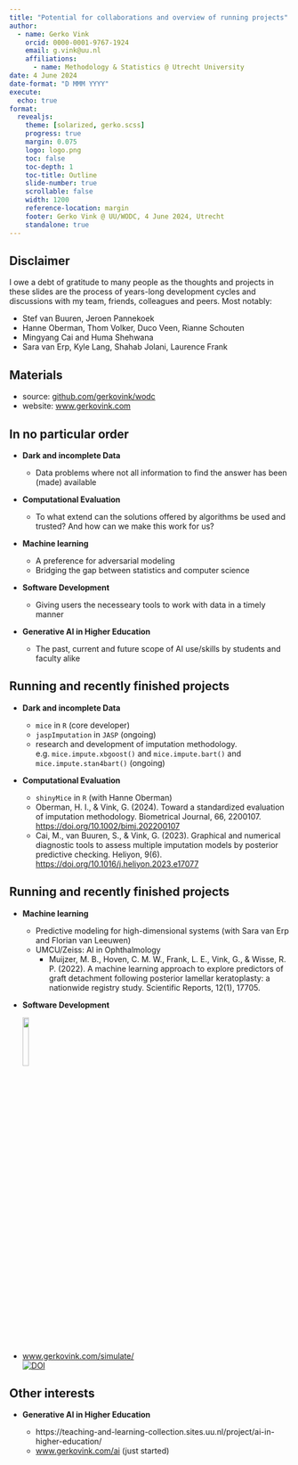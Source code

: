 ```yaml
---
title: "Potential for collaborations and overview of running projects"
author: 
  - name: Gerko Vink
    orcid: 0000-0001-9767-1924
    email: g.vink@uu.nl
    affiliations:
      - name: Methodology & Statistics @ Utrecht University
date: 4 June 2024
date-format: "D MMM YYYY"
execute: 
  echo: true
format: 
  revealjs:
    theme: [solarized, gerko.scss]
    progress: true
    margin: 0.075
    logo: logo.png 
    toc: false
    toc-depth: 1
    toc-title: Outline
    slide-number: true
    scrollable: false
    width: 1200
    reference-location: margin
    footer: Gerko Vink @ UU/WODC, 4 June 2024, Utrecht
    standalone: true
---
```


## Disclaimer

I owe a debt of gratitude to many people as the thoughts and projects in these slides are the process of years-long development cycles and discussions with my team, friends, colleagues and peers. Most notably:

- Stef van Buuren, Jeroen Pannekoek
- Hanne Oberman, Thom Volker, Duco Veen, Rianne Schouten
- Mingyang Cai and Huma Shehwana
- Sara van Erp, Kyle Lang, Shahab Jolani, Laurence Frank

::: callout-tip
# Materials
- source: [github.com/gerkovink/wodc](https://github.com/gerkovink/wodc)
- website: [www.gerkovink.com](https://www.gerkovink.com)
:::

## In no particular order

- **Dark and incomplete Data**
  
  - Data problems where not all information to find the answer has been (made) available
  
- **Computational Evaluation**
  
  - To what extend can the solutions offered by algorithms be used and trusted? And how can we make this work for us?
  
- **Machine learning**
  
  - A preference for adversarial modeling
  - Bridging the gap between statistics and computer science
  
- **Software Development**
 
  - Giving users the necesseary tools to work with data in a timely manner
  
- **Generative AI in Higher Education**
 
  - The past, current and future scope of AI use/skills by students and faculty alike

## Running and recently finished projects

- **Dark and incomplete Data**
  
  - `mice` in `R` (core developer)
  - `jaspImputation` in `JASP` (ongoing)
  - research and development of imputation methodology. e.g. `mice.impute.xbgoost()` and `mice.impute.bart()` and `mice.impute.stan4bart()` (ongoing)
  
- **Computational Evaluation**
  - `shinyMice` in `R` (with Hanne Oberman)  
  - Oberman, H. I., & Vink, G. (2024). Toward a standardized evaluation of imputation methodology. Biometrical Journal, 66, 2200107. [https://doi.org/10.1002/bimj.202200107](https://doi.org/10.1002/bimj.202200107)
  - Cai, M., van Buuren, S., & Vink, G. (2023). Graphical and numerical diagnostic tools to assess multiple imputation models by posterior predictive checking. Heliyon, 9(6). [https://doi.org/10.1016/j.heliyon.2023.e17077](https://doi.org/10.1016/j.heliyon.2023.e17077)
  
## Running and recently finished projects

- **Machine learning**
  
  - Predictive modeling for high-dimensional systems (with Sara van Erp and Florian van Leeuwen)
  - UMCU/Zeiss: AI in Ophthalmology
    - Muijzer, M. B., Hoven, C. M. W., Frank, L. E., Vink, G., & Wisse, R. P. (2022). A machine learning approach to explore predictors of graft detachment following posterior lamellar keratoplasty: a nationwide registry study. Scientific Reports, 12(1), 17705.
  
- **Software Development**
 
  ![](img/mice.png){width=15%}
- [www.gerkovink.com/simulate/](https://www.gerkovink.com/simulate/) <br> [![DOI](https://zenodo.org/badge/577246981.svg)](https://zenodo.org/badge/latestdoi/577246981)

## Other interests
- **Generative AI in Higher Education**
 
  - https://teaching-and-learning-collection.sites.uu.nl/project/ai-in-higher-education/
  - [www.gerkovink.com/ai](https://www.gerkovink.com/ai) (just started)

